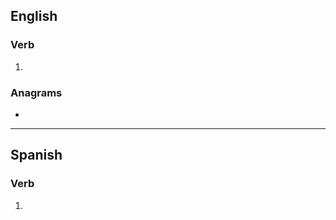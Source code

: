 ==English==

===Verb===
{{head|en|verb form}}

# {{en-third-person singular of|reproduce}}

===Anagrams===
* {{l|en|procedures}}

----

==Spanish==

===Verb===
{{head|es|verb form}}

# {{es-verb form of|ending=ir|mood=indicative|tense=present|pers=2|formal=no|number=singular|reproducir}}
